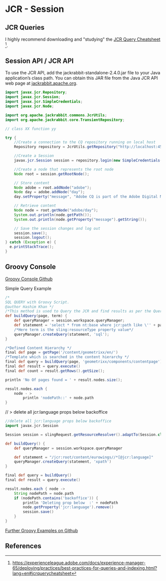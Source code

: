 # JCR - Session

## JCR Queries

I highly recommend downloading and "studying" the [JCR Query Cheatsheet](https://experienceleague.adobe.com/docs/experience-manager-65/assets/JCR_query_cheatsheet-v1.1.pdf) [^1].

## Session API / JCR API

To use the JCR API, add the jackrabbit-standalone-2.4.0.jar file to your Java application’s class path. You can obtain this JAR file from the Java JCR API web page at [jackrabbit.apache.org](https://jackrabbit.apache.org/jcr/jcr-api.html).

```java
import javax.jcr.Repository;
import javax.jcr.Session;
import javax.jcr.SimpleCredentials;
import javax.jcr.Node;

import org.apache.jackrabbit.commons.JcrUtils;
import org.apache.jackrabbit.core.TransientRepository;

// class XX function yy

try {
    //Create a connection to the CQ repository running on local host
    Repository repository = JcrUtils.getRepository("http://localhost:4503/crx/server");

    //Create a Session
    javax.jcr.Session session = repository.login(new SimpleCredentials("admin", "admin".toCharArray()));

    //Create a node that represents the root node
    Node root = session.getRootNode();

    // Store content
    Node adobe = root.addNode("adobe");
    Node day = adobe.addNode("day");
    day.setProperty("message", "Adobe CQ is part of the Adobe Digital Marketing Suite!");

    // Retrieve content
    Node node = root.getNode("adobe/day");
    System.out.println(node.getPath());
    System.out.println(node.getProperty("message").getString());

    // Save the session changes and log out
    session.save();
    session.logout();
} catch (Exception e) {
  e.printStackTrace();
}
```

## Groovy Console

[Groovy Console Github](https://github.com/icfnext/aem-groovy-console)

Simple Query Example

```groovy
/*
SQL QUERY with Groovy Script.
@author Hashim Khan */
/*This method is used to Query the JCR and find results as per the Query.*/
def buildQuery(page, term) {
    def queryManager = session.workspace.queryManager;
    def statement = 'select * from nt:base where jcr:path like \'' + page.path + '/%\' and sling:resourceType = \'' + term + '\'';
    /*Here term is the sling:resourceType property value*/
    queryManager.createQuery(statement, 'sql');
}

/*Defined Content Hierarchy */
final def page = getPage('/content/geometrixx/en/')
/*Template which is searched in the content hierarchy */
final def query = buildQuery(page, 'geometrixx/components/contentpage');
final def result = query.execute()
final def count = result.getRows().getSize();

println 'No Of pages found = ' + result.nodes.size();

result.nodes.each {
    node - >
        println 'nodePath::' + node.path
}
```

// > delete all jcr:language props below backoffice

```groovy
//delete all jcr:language props below backoffice
import javax.jcr.Session

Session session = slingRequest.getResourceResolver().adaptTo(Session.class)

def buildQuery() {
    def queryManager = session.workspace.queryManager

    def statement = "/jcr:root/content/eurowings//*[@jcr:language]"
    queryManager.createQuery(statement, 'xpath')
}

final def query = buildQuery()
final def result = query.execute()

result.nodes.each { node ->
    String nodePath = node.path
    if (nodePath.contains('backoffice')) {
        println 'Deleting prop below  :' + nodePath
        node.getProperty('jcr:language').remove()
        session.save()
    }
}
```

[Further Groovy Examples on Github](https://github.com/hashimkhan786/aem-groovy-scripts)

## References

[^1]: <https://experienceleague.adobe.com/docs/experience-manager-65/deploying/practices/best-practices-for-queries-and-indexing.html?lang=en#jcrquerycheatsheet>
